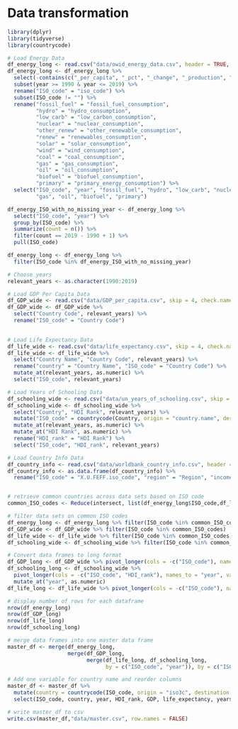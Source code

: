 # Data transformation

```r
library(dplyr)
library(tidyverse)
library(countrycode)
```
```r
# Load Energy Data
df_energy_long <- read.csv("data/owid_energy_data.csv", header = TRUE, stringsAsFactors = FALSE)
df_energy_long <- df_energy_long %>% 
  select(-contains(c("_per_capita", "_pct", "_change", "_production", "_share"))) %>%
  subset(year >= 1990 & year <= 2019) %>%
  rename("ISO_code" = "iso_code") %>%
  subset(ISO_code != "") %>%
  rename("fossil_fuel" = "fossil_fuel_consumption", 
         "hydro" = "hydro_consumption", 
         "low_carb" = "low_carbon_consumption", 
         "nuclear" = "nuclear_consumption", 
         "other_renew" = "other_renewable_consumption", 
         "renew" = "renewables_consumption", 
         "solar" = "solar_consumption", 
         "wind" = "wind_consumption", 
         "coal" = "coal_consumption", 
         "gas" = "gas_consumption", 
         "oil" = "oil_consumption", 
         "biofuel" = "biofuel_consumption", 
         "primary" = "primary_energy_consumption") %>%
  select("ISO_code", "year", "fossil_fuel", "hydro", "low_carb", "nuclear", "other_renew", "renew", "solar", "wind", "coal", 
         "gas", "oil", "biofuel", "primary")

df_energy_ISO_with_no_missing_year <- df_energy_long %>%
  select("ISO_code", "year") %>%
  group_by(ISO_code) %>%
  summarize(count = n()) %>%
  filter(count == 2019 - 1990 + 1) %>%
  pull(ISO_code)

df_energy_long <- df_energy_long %>%
  filter(ISO_code %in% df_energy_ISO_with_no_missing_year)

# Choose years
relevant_years <- as.character(1990:2019)

# Load GDP Per Capita Data
df_GDP_wide <- read.csv("data/GDP_per_capita.csv", skip = 4, check.names = FALSE)
df_GDP_wide <- df_GDP_wide %>%
  select("Country Code", relevant_years) %>%
  rename("ISO_code" = "Country Code")
  

# Load Life Expectancy Data
df_life_wide <- read.csv("data/life_expectancy.csv", skip = 4, check.names = FALSE)
df_life_wide <- df_life_wide %>%
  select("Country Name", "Country Code", relevant_years) %>%
  rename("country" = "Country Name", "ISO_code" = "Country Code") %>%
  mutate_at(relevant_years, as.numeric) %>%
  select("ISO_code", relevant_years)

# Load Years of Schooling Data
df_schooling_wide <- read.csv("data/un_years_of_schooling.csv", skip = 6, check.names = FALSE)
df_schooling_wide <- df_schooling_wide %>%
  select("Country", "HDI Rank", relevant_years) %>%
  mutate("ISO_code" = countrycode(Country, origin = "country.name", destination = "iso3c")) %>%
  mutate_at(relevant_years, as.numeric) %>%
  mutate_at("HDI Rank", as.numeric) %>%
  rename("HDI_rank" = "HDI Rank") %>%
  select("ISO_code", "HDI_rank", relevant_years)

# Load Country Info Data
df_country_info <- read.csv("data/worldbank_country_info.csv", header = TRUE, stringsAsFactors = FALSE, encoding = "UTF-8")
df_country_info <- as.data.frame(df_country_info) %>% 
  rename("ISO_code" = "X.U.FEFF.iso_code", "region" = "Region", "income_group" = "IncomeGroup", "special_notes" = "SpecialNotes")


# retrieve common countries across data sets based on ISO code
common_ISO_codes <- Reduce(intersect, list(df_energy_long$ISO_code,df_life_wide$ISO_code, df_schooling_wide$ISO_code, df_GDP_wide$ISO_code))

# filter data sets on common ISO codes
df_energy_long <- df_energy_long %>% filter(ISO_code %in% common_ISO_codes)
df_GDP_wide <- df_GDP_wide %>% filter(ISO_code %in% common_ISO_codes)
df_life_wide <- df_life_wide %>% filter(ISO_code %in% common_ISO_codes)
df_schooling_wide <- df_schooling_wide %>% filter(ISO_code %in% common_ISO_codes)
```


```r
# Convert data frames to long format
df_GDP_long <- df_GDP_wide %>% pivot_longer(cols = -c("ISO_code"), names_to = "year", values_to = "GDP")
df_schooling_long <- df_schooling_wide %>% 
  pivot_longer(cols = -c("ISO_code", "HDI_rank"), names_to = "year", values_to = "years_of_schooling") %>%
  mutate_at("year", as.numeric)
df_life_long <- df_life_wide %>% pivot_longer(cols = -c("ISO_code"), names_to = "year", values_to = "life_expectancy")
```

```r
# display number of rows for each dataframe
nrow(df_energy_long)
nrow(df_GDP_long)
nrow(df_life_long)
nrow(df_schooling_long)
```
```r
# merge data frames into one master data frame
master_df <- merge(df_energy_long, 
                   merge(df_GDP_long, 
                         merge(df_life_long, df_schooling_long, 
                               by = c("ISO_code", "year")), by = c("ISO_code", "year")), by = c("ISO_code", "year"))

# Add one variable for country name and reorder columns
master_df <- master_df %>%
  mutate(country = countrycode(ISO_code, origin = "iso3c", destination = "country.name")) %>%
  select(ISO_code, country, year, HDI_rank, GDP, life_expectancy, years_of_schooling, everything())
```

```r
# write master_df to csv
write.csv(master_df,"data/master.csv", row.names = FALSE)
```

